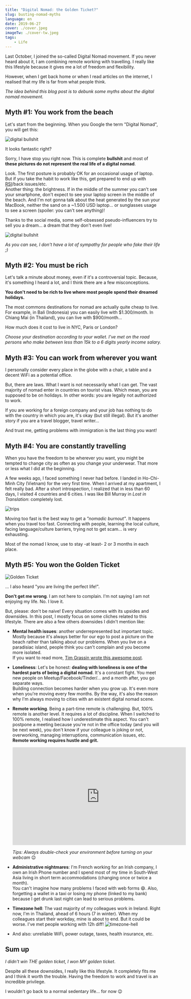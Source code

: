 ```yaml
---
title: "Digital Nomad: the Golden Ticket?"
slug: busting-nomad-myths
language: en
date: 2019-06-27
cover: ./cover.jpeg
imageTw: ./cover-tw.jpeg
tags: 
    - Life
---
```


Last October, I joined the so-called Digital Nomad movement. If you never heard about it, I am combining remote working with travelling. I really like this lifestyle because it gives me a lot of freedom and flexibility.

However, when I get back home or when I read articles on the internet, I realised that my life is far from what people think.

*The idea behind this blog post is to debunk some myths about the digital nomad movement.*

## Myth #1: You work from the beach

Let's start from the beginning. When you Google the term "Digital Nomad", you will get this:

![digital bullshit](./digital-bullshit.jpg)

It looks fantastic right?

Sorry, I have stop you right now. This is complete **bullshit** and most of **these pictures do not represent the real life of a digital nomad**.

Look. The first posture is probably OK for an occasional usage of laptop. But if you take the habit to work like this, get prepared to end up with [RSI](https://en.wikipedia.org/wiki/Repetitive_strain_injury)/back issues/etc.  
Another thing: the brightness. If in the middle of the summer you can't see your smartphone, don't expect to see your laptop screen in the middle of the beach. And I'm not gonna talk about the heat generated by the sun your MacBook, neither the sand on a ~1.500 USD laptop... or sunglasses usage to see a screen (spoiler: you can't see anything)!

Thanks to the social media, some self-obsessed pseudo-influencers try to sell you a dream... a dream that they don't even live!

![digital bullshit](./digital-bullshit-bis.jpg)


*As you can see, I don't have a lot of sympathy for people who fake their life ;)*


## Myth #2: You must be rich

Let's talk a minute about money, even if it's a controversial topic. Because, it's something I heard a lot, and I think there are a few misconceptions.

**You don't need to be rich to live where most people spend their dreamed holidays.**

The most commons destinations for nomad are actually quite cheap to live. For example, in Bali (Indonesia) you can easily live with $1.300/month. In Chiang Mai (in Thailand), you can live with $900/month... 

How much does it cost to live in NYC, Paris or London?

*Choose your destination according to your wallet. I've met on the road persons who make between less than 15k to a 6 digits yearly income salary.*

## Myth #3: You can work from wherever you want

I personally consider every place in the globe with a chair, a table and a decent WiFi as a potential office.

But, there are laws. What I want is not necessarily what I can get.
The vast majority of nomad enter in countries on tourist visas. Which mean, you are supposed to be on holidays. In other words: you are legally not authorized to work.

If you are working for a foreign company and your job has nothing to do with the country in which you are, it's okay (but still illegal). But it's another story if you are a travel blogger, travel writer...

And trust me, getting problems with immigration is the last thing you want!

## Myth #4: You are constantly travelling

When you have the freedom to be wherever you want, you might be tempted to change city as often as you change your underwear. That more or less what I did at the beginning.

A few weeks ago, I faced something I never had before. I landed in Ho-Chi-Minh City (Vietnam) for the very first time. When I arrived at my apartment, I felt really bad. After a short introspection, I realized that in less than 60 days, I visited 4 countries and 6 cities. I was like Bill Murray in *Lost in Translation*: completely lost.

![trips](./lostintranslation.jpg)

Moving too fast is the best way to get a *"nomadic burnout"*. It happens when you travel too fast. Connecting with people, learning the local culture, facing language/culture barriers, trying not to get scam... is very exhausting.

Most of the nomad I know, use to stay -at least- 2 or 3 months in each place.



## Myth #5: You won the Golden Ticket

![Golden Ticket](./ticket.png)

... I also heard "you are living the perfect life!". 

**Don't get me wrong**. I am not here to complain. I'm not saying I am not enjoying my life. No. I love it.

But, please: don't be naive! Every situation comes with its upsides and downsides. In this post, I mostly focus on some cliches related to this lifestyle. There are also a few others downsides I didn't mention like:


* **Mental health issues**: another underrepresented but important topic. Mostly because it's always better for our ego to post a picture on the beach rather than talking about our problems. When you live on a paradisiac island, people think you can't complain and you become more isolated.  
If you want to read more, [Tim Grassin wrote this awesome post](https://medium.com/@timgrassin/why-digital-nomad-life-can-be-hard-on-your-mental-health-994af0ce32f3).


* **Loneliness**: Let's be honest: **dealing with loneliness is one of the hardest parts of being a digital nomad**. It's a constant fight. You meet new people on Meetup/Facebook/Tinder/... and a month after, you go separate ways.  
Building connection becomes harder when you grow up. It's even more when you're moving every few months. By the way, it's also the reason why I'm always moving to cities with an existent digital nomad scene.


* **Remote working**. Being a part-time remote is challenging. But, 100% remote is another level. It requires a lot of discipline. When I switched to 100% remote, I realised how I underestimate this aspect. You can't postpone a meeting because you're not in the office today (and you will be next week), you don't know if your colleague is joking or not, overworking, managing interruptions, communication issues, etc.  
**Remote working requires hustle and grit.**  
    <iframe width="560" height="315" src="https://www.youtube.com/embed/Mh4f9AYRCZY" frameborder="0" allow="accelerometer; autoplay; encrypted-media; gyroscope; picture-in-picture" allowfullscreen></iframe>
    
    *Tips: Always double-check your environment before turning on your webcam* 😉


* **Administrative nightmares**: I'm French working for an Irish company, I own an Irish Phone number and I spend most of my time in South-West Asia living in short term accommodations (changing once or twice a month).  
You can't imagine how many problems I faced with web forms 😄. Also, forgetting a wallet in a taxi or losing my phone (linked to my bank) because I get drunk last night can lead to serious problems.


* **Timezone hell**: The vast majority of my colleagues work in Ireland. Right now, I'm in Thailand, ahead of 6 hours (7 in winter). When my colleagues start their workday, mine is about to end. But it could be worse. I've met people working with 12h diff!
    ![timezone-hell](./timezone-hell.png)


* And also: unreliable WiFi, power outage, taxes, health insurance, etc.


## Sum up

*I didn't win THE golden ticket, I won MY golden ticket*.

Despite all these downsides, I really like this lifestyle. It completely fits me and I think it worth the trouble. Having the freedom to work and travel is an incredible privilege.  

I wouldn't go back to a normal sedentary life... for now 😉
